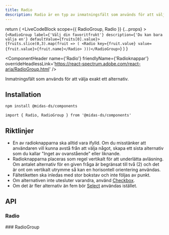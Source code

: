 ```yaml
---
title: Radio
description: Radio är en typ av inmatningsfält som används för att välja ett alternativ från en uppsättning alternativ
---
```



  return (
    <LiveCodeBlock
      scope={{ RadioGroup, Radio }}
      {...props}
    >
      {`<RadioGroup label={'Välj din favoritfrukt'} description={'Du kan bara välja en'} defaultValue={fruits[0].value}>
        {fruits.slice(0,3).map(fruit => (
          <Radio key={fruit.value} value={fruit.value}>{fruit.name}</Radio>
        )))</RadioGroup>`}
    </LiveCodeBlock>
  )
}

<ComponentHeader
  name={'Radio'}
  friendlyName={'Radioknappar'}
  overrideHeadlessLink='https://react-spectrum.adobe.com/react-aria/RadioGroup.html'
/>

Inmatningsfält som används för att välja exakt ett alternativ.

<Example hideCode />

## Installation

```bash npm2yarn
npm install @midas-ds/components
```

```tsx
import { Radio, RadioGroup } from '@midas-ds/components'
```

<Example hideExample />

## Riktlinjer

- En av radioknapparna ska alltid vara ifylld. Om du misstänker att användaren vill kunna avstå från att välja något,
  skapa ett sista alternativ som du kallar "Inget av ovanstående" eller liknande.
- Radioknapparna placeras som regel vertikalt för att underlätta avläsning. Om antalet alternativ för en given fråga är
  begränsat till två (2) och det är ont om vertikalt utrymme så kan en horisontell orientering användas.
- Fältetiketten ska inledas med stor bokstav och inte följas av punkt.
- Om alternativen inte utesluter varandra, använd [Checkbox](./checkbox.mdx).
- Om det är fler alternativ än fem bör [Select](./select.mdx) användas istället.

## API

### Radio

<PropTable name='Radio' />
### RadioGroup
<PropTable name='RadioGroup' />
